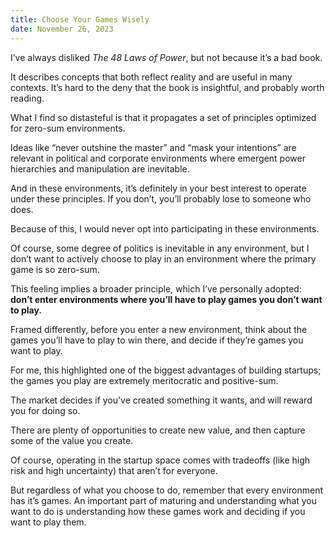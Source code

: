 ```yaml
---
title: Choose Your Games Wisely
date: November 26, 2023
---
```


I’ve always disliked _The 48 Laws of Power_, but not because it’s a bad book.

It describes concepts that both reflect reality and are useful in many contexts. It’s hard to the deny that the book is insightful, and probably worth reading.

What I find so distasteful is that it propagates a set of principles optimized for zero-sum environments.

Ideas like “never outshine the master” and “mask your intentions” are relevant in political and corporate environments where emergent power hierarchies and manipulation are inevitable.

And in these environments, it’s definitely in your best interest to operate under these principles. If you don’t, you’ll probably lose to someone who does.

Because of this, I would never opt into participating in these environments.

Of course, some degree of politics is inevitable in any environment, but I don’t want to actively choose to play in an environment where the primary game is so zero-sum.

This feeling implies a broader principle, which I’ve personally adopted: **don’t enter environments where you’ll have to play games you don’t want to play.**

Framed differently, before you enter a new environment, think about the games you’ll have to play to win there, and decide if they’re games you want to play.

For me, this highlighted one of the biggest advantages of building startups; the games you play are extremely meritocratic and positive-sum.

The market decides if you’ve created something it wants, and will reward you for doing so.

There are plenty of opportunities to create new value, and then capture some of the value you create.

Of course, operating in the startup space comes with tradeoffs (like high risk and high uncertainty) that aren’t for everyone.

But regardless of what you choose to do, remember that every environment has it’s games. An important part of maturing and understanding what you want to do is understanding how these games work and deciding if you want to play them.
